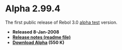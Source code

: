 = Alpha 2.99.4 =

The first public release of Rebol 3.0 [[alpha test]] version.

*'''Released 8-Jan-2008'''
*'''[[Rebol 3 Alpha 2.99.4 Release Notes | Release notes (readme file)]]'''
*'''[http://www.rebol.net/builds/rebol3/alpha/rebol29904031.zip Download Alpha] (550 K)'''